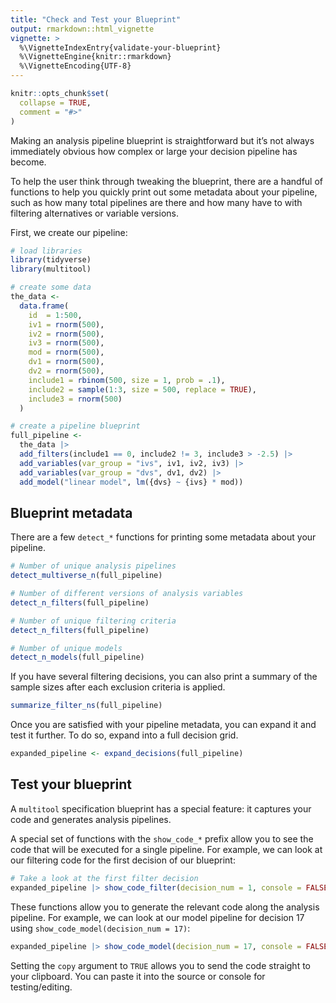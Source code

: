 ```yaml
---
title: "Check and Test your Blueprint"
output: rmarkdown::html_vignette
vignette: >
  %\VignetteIndexEntry{validate-your-blueprint}
  %\VignetteEngine{knitr::rmarkdown}
  %\VignetteEncoding{UTF-8}
---
```


```r
knitr::opts_chunk$set(
  collapse = TRUE,
  comment = "#>"
)
```

Making an analysis pipeline blueprint is straightforward but it's not always immediately obvious how complex or large your decision pipeline has become.

To help the user think through tweaking the blueprint, there are a handful of functions to help you quickly print out some metadata about your pipeline, such as how many total pipelines are there and how many have to with filtering alternatives or variable versions.

First, we create our pipeline:

```r
# load libraries
library(tidyverse)
library(multitool)

# create some data
the_data <-
  data.frame(
    id  = 1:500,
    iv1 = rnorm(500),
    iv2 = rnorm(500),
    iv3 = rnorm(500),
    mod = rnorm(500),
    dv1 = rnorm(500),
    dv2 = rnorm(500),
    include1 = rbinom(500, size = 1, prob = .1),
    include2 = sample(1:3, size = 500, replace = TRUE),
    include3 = rnorm(500)
  )

# create a pipeline blueprint
full_pipeline <- 
  the_data |>
  add_filters(include1 == 0, include2 != 3, include3 > -2.5) |> 
  add_variables(var_group = "ivs", iv1, iv2, iv3) |> 
  add_variables(var_group = "dvs", dv1, dv2) |> 
  add_model("linear model", lm({dvs} ~ {ivs} * mod))
```

## Blueprint metadata

There are a few `detect_*` functions for printing some metadata about your  pipeline.

```r
# Number of unique analysis pipelines
detect_multiverse_n(full_pipeline)

# Number of different versions of analysis variables
detect_n_filters(full_pipeline)

# Number of unique filtering criteria
detect_n_filters(full_pipeline)

# Number of unique models
detect_n_models(full_pipeline)
```

If you have several filtering decisions, you can also print a summary of the sample sizes after each exclusion criteria is applied.

```r
summarize_filter_ns(full_pipeline)
```

Once you are satisfied with your pipeline metadata, you can expand it and test it further. To do so, expand into a full decision grid.

```r
expanded_pipeline <- expand_decisions(full_pipeline)
```

## Test your blueprint

A `multitool` specification blueprint has a special feature: it captures your code and generates analysis pipelines.

A special set of functions with the `show_code_*` prefix allow you to see the code that will be executed for a single pipeline. For example, we can look at our filtering code for the first decision of our blueprint:

```r
# Take a look at the first filter decision
expanded_pipeline |> show_code_filter(decision_num = 1, console = FALSE)
```

These functions allow you to generate the relevant code along the analysis pipeline. For example, we can look at our model pipeline for decision 17 using `show_code_model(decision_num = 17)`:

```r
expanded_pipeline |> show_code_model(decision_num = 17, console = FALSE)
```

Setting the `copy` argument to `TRUE` allows you to send the code straight to your clipboard. You can paste it into the source or console for testing/editing.
